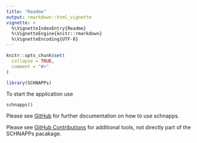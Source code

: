 ```yaml
---
title: "Readme"
output: rmarkdown::html_vignette
vignette: >
  %\VignetteIndexEntry{Readme}
  %\VignetteEngine{knitr::rmarkdown}
  %\VignetteEncoding{UTF-8}
---
```


```r
knitr::opts_chunk$set(
  collapse = TRUE,
  comment = "#>"
)
```

```r
library(SCHNAPPs)
```

To start the application use

` schnapps()`

Please see [GitHub](https://github.com/C3BI-pasteur-fr/UTechSCB-SCHNAPPs) for further documentation on how to use schnapps.

Please see [GitHub Contributions](https://github.com/baj12/SCHNAPPsContributions) for additional tools, not directly part of the SCHNAPPs pacakage.
  
